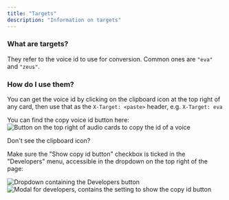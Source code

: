 ```yaml
---
title: "Targets"
description: "Information on targets"
---
```


### What are targets?

They refer to the voice id to use for conversion. Common ones are `"eva"` and `"zeus"`.

### How do I use them?

You can get the voice id by clicking on the clipboard icon at the top right of any card, then use that as the `X-Target: <paste>` header, e.g. `X-Target: eva`

You can find the copy voice id button here:
![Button on the top right of audio cards to copy the id of a voice](/images/copy-voice-id-button.png)

<Info>
Don't see the clipboard icon?

Make sure the "Show copy id button" checkbox is ticked in the "Developers" menu, accessible in the dropdown on the top right of the page:

![Dropdown containing the Developers button](/images/profile-dropdown.png)
![Modal for developers, contains the setting to show the copy id button](/images/for-developers-modal.png)
</Info>
